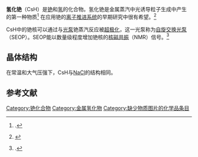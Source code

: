 {{Chembox
|   Name = 氢化铯
|   ImageFile = Caesium-hydride-xtal-3D-SF.png
|   ImageSize = 200px
|   IUPACName = Caesium hydride
| Section1 = {{Chembox Identifiers
| CASNo = 13772-47-9
| CASNo_Ref = {{cascite|correct|CAS}}
|  StdInChI_Ref  = {{stdinchicite|correct|chemspider}}|  StdInChI  =  1S/Cs.H/q+1;-1
|  StdInChIKey_Ref  = {{stdinchicite|correct|chemspider}}|  StdInChIKey  =  HXCOCQWMKNUQSA-UHFFFAOYSA-N
|  PubChem  =  139281
|  ChemSpiderID  =  122830
|  ChemSpiderID_Ref  = {{chemspidercite|correct|chemspider}}|  InChI =  1S/Cs.H/q+1;-1
|  InChIKey =  HXCOCQWMKNUQSA-UHFFFAOYSA-N
|  SMILES =  [H-].[Cs+]
}}
| Section2 = {{Chembox Properties
|   Formula = [[铯|Cs]][[氢|H]]
|   MolarMass = 133.91339
|   Appearance = 白色或无色晶体或粉末
  }}
| Section3 = {{Chembox Structure
|   Coordination = 八面体
|   CrystalStruct = [[等轴晶系|面心立方]]
  }}
| Section8 = {{Chembox Related
|   OtherAnions = [[氟化铯|CsF]]、[[氯化铯|CsCl]]、[[溴化铯|CsBr]]、[[碘化铯|CsI]]
|   OtherCations = {{鹼金屬相關化學品|氢化物}}以及其他所有[[氢化物|氢化物]]
  }}
}}

'''氢化铯'''（CsH）是[[铯|铯]]和[[氢|氢]]的化合物。氢化铯是金属蒸汽中光诱导粒子生成中产生的第一种物质<ref>{{citation | first1 = A. | last1 = Tam | first2 = G. | last2 = Moe | first3 = W. | last3 = Happer | title = Particle Formation by Resonant Laser Light in Alkali-Metal Vapor | journal = Phys. Rev. Lett. | year = 1975 | volume = 35 | pages = 1630–33 | doi = 10.1103/PhysRevLett.35.1630}}.</ref> 在应用铯的[[离子推进器|离子推进系统]]的早期研究中很有希望。<ref>{{citation | last1 = Burkhart | first1 = J. A. | last2 = Smith | first2 = F. J. | title = Application of dynamic programming to optimizing the orbital control process of a 24-hour communications satellite | url = http://ntrs.nasa.gov/search.jsp?R=543868&id=2&qs=N%3D4294965816 | series = NASA Technical Report | date = November 1963 | accessdate = 2010-09-09 | archive-date = 2011-06-05 | archive-url = https://web.archive.org/web/20110605223417/http://ntrs.nasa.gov/search.jsp?R=543868&id=2&qs=N=4294965816 | dead-url = no }}</ref>

CsH中的铯核可以通过与[[光泵|光泵]]铯蒸汽反应被[[超极化|超极化]]，这一光泵称为[[自旋交换光泵|自旋交换光泵]]（SEOP）。SEOP能以数量级程度增加铯核的[[核磁共振|核磁共振]]（NMR）信号。<ref>{{citation | first1 = K. | last1 = Ishikawa | first2 = B. | last2 = Patton | first3 = Y.-Y. | last3 = Jau | first4 = W. | last4 = Happer | title = Spin Transfer from an Optically Pumped Alkali Vapor to a Solid | journal = Phys. Rev. Lett. | year = 2007 | volume = 98 | page = 183004 | doi = 10.1103/PhysRevLett.98.183004}}.</ref>

==晶体结构==
在常温和大气压强下，CsH与[[NaCl|NaCl]]的结构相同。

==参考文献==
{{reflist}}
{{銫化合物}}
{{氢化物}}

[[Category:铯化合物|Category:铯化合物]]
[[Category:金属氢化物|Category:金属氢化物]]
[[Category:缺少物质图片的化学品条目|Category:缺少物质图片的化学品条目]]


{{inorganic-compound-stub}}